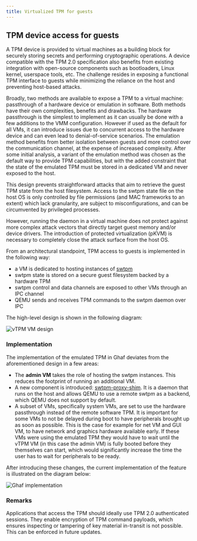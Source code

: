 ```yaml
---
title: Virtualized TPM for guests
---
```


## TPM device access for guests

A TPM device is provided to virtual machines as a building block for securely storing secrets and performing cryptographic operations.
A device compatible with the TPM 2.0 specification also benefits from existing integration with open-source components such 
as bootloaders, Linux kernel, userspace tools, etc. The challenge resides in exposing a functional TPM interface to guests 
while minimizing the reliance on the host and preventing host-based attacks.

Broadly, two methods are available to expose a TPM to a virtual machine: passthrough of a hardware device or emulation in software.
Both methods have their own complexities, benefits and drawbacks. The hardware passthrough is the simplest to implement as it can usually be done
with a few additions to the VMM configuration. However if used as the default for all VMs, it can introduce issues due to concurrent access to the
hardware device and can even lead to denial-of-service scenarios. The emulation method benefits from better isolation between guests and more control over the
communication channel, at the expense of increased complexity.
After some initial analysis, a variant of the emulation method was chosen as the default way to provide TPM capabilities, but with the added constraint that the state of the emulated TPM must be stored in a dedicated VM and never exposed to the host.

This design prevents straightforward attacks that aim to retrieve the guest TPM state from the host filesystem. Access to the swtpm state file on the host OS is only controlled by file permissions (and MAC frameworks to an extent) which lack granularity, are subject to misconfigurations, and can be circumvented by privileged processes.

However, running the daemon in a virtual machine does not protect against more complex attack vectors that directly target guest memory and/or device drivers. 
The introduction of protected virtualization (pKVM) is necessary to completely close the attack surface from the host OS.

From an architectural standpoint, TPM access to guests is implemented in the following way:

- a VM is dedicated to hosting instances of [swtpm](https://github.com/stefanberger/swtpm)
- swtpm state is stored on a secure guest filesystem backed by a hardware TPM
- swtpm control and data channels are exposed to other VMs through an IPC channel
- QEMU sends and receives TPM commands to the swtpm daemon over IPC

The high-level design is shown in the following diagram:

![vTPM VM design](@assets/ghaf/vtpm-vm.png)

### Implementation

The implementation of the emulated TPM in Ghaf deviates from the aforementioned design in a few areas:

- The **admin VM** takes the role of hosting the swtpm instances. This reduces the footprint of running an additional VM.
- A new component is introduced: [swtpm-proxy-shim](https://github.com/abrandao-census/swtpm-proxy-shim). It is a daemon that runs on the host and allows QEMU to use a remote swtpm as a backend, which QEMU does not support by default.
- A subset of VMs, specifically system VMs, are set to use the hardware passthrough instead of the remote software TPM. It is important for some VMs to not be delayed during boot to have peripherals brought up as soon as possible. This is the case for example for net VM and GUI VM, to have network and graphics hardware available early. If these VMs were using the emulated TPM they would have to wait until the vTPM VM (in this case the admin VM) is fully booted before they themselves can start, which would significantly increase the time the user has to wait for peripherals to be ready.

After introducing these changes, the current implementation of the feature is illustrated on the diagram below:

![Ghaf implementation](@assets/ghaf/guest-tpm-hybrid.png)

### Remarks

Applications that access the TPM should ideally use TPM 2.0 authenticated sessions. They enable encryption of TPM command payloads, which ensures inspecting or tampering of key material in-transit is not possible. This can be enforced in future updates.
